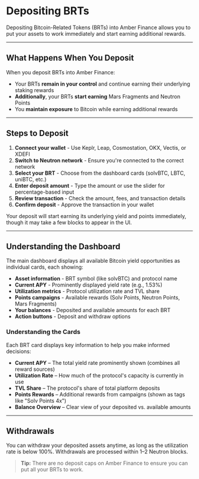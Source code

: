# Depositing BRTs

Depositing Bitcoin-Related Tokens (BRTs) into Amber Finance allows you to put your assets to work immediately and start earning additional rewards.

---

## What Happens When You Deposit

When you deposit BRTs into Amber Finance:

- Your BRTs **remain in your control** and continue earning their underlying staking rewards
- **Additionally**, your BRTs **start earning** Mars Fragments and Neutron Points
- You **maintain exposure** to Bitcoin while earning additional rewards

---

## Steps to Deposit

1. **Connect your wallet** - Use Keplr, Leap, Cosmostation, OKX, Vectis, or XDEFI
2. **Switch to Neutron network** - Ensure you're connected to the correct network
3. **Select your BRT** - Choose from the dashboard cards (solvBTC, LBTC, uniBTC, etc.)
4. **Enter deposit amount** - Type the amount or use the slider for percentage-based input
5. **Review transaction** - Check the amount, fees, and transaction details
6. **Confirm deposit** - Approve the transaction in your wallet

Your deposit will start earning its underlying yield and points immediately, though it may take a few blocks to appear in the UI.

---

## Understanding the Dashboard

The main dashboard displays all available Bitcoin yield opportunities as individual cards, each showing:

- **Asset information** - BRT symbol (like solvBTC) and protocol name
- **Current APY** - Prominently displayed yield rate (e.g., 1.53%)
- **Utilization metrics** - Protocol utilization rate and TVL share
- **Points campaigns** - Available rewards (Solv Points, Neutron Points, Mars Fragments)
- **Your balances** - Deposited and available amounts for each BRT
- **Action buttons** - Deposit and withdraw options

### Understanding the Cards

Each BRT card displays key information to help you make informed decisions:

- **Current APY** – The total yield rate prominently shown (combines all reward sources)
- **Utilization Rate** – How much of the protocol's capacity is currently in use
- **TVL Share** – The protocol's share of total platform deposits
- **Points Rewards** – Additional rewards from campaigns (shown as tags like "Solv Points 4x")
- **Balance Overview** – Clear view of your deposited vs. available amounts

---

## Withdrawals

You can withdraw your deposited assets anytime, as long as the utilization rate is below 100%. Withdrawals are processed within 1–2 Neutron blocks.

> **Tip:** There are no deposit caps on Amber Finance to ensure you can put all your BRTs to work.
